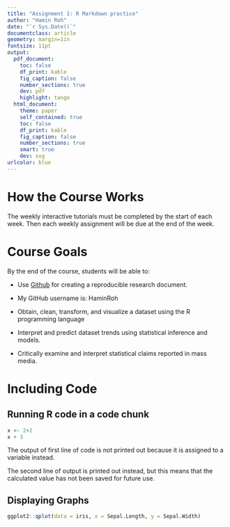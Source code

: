 ```yaml
---
title: "Assignment 1: R Markdown practice"
author: "Hamin Roh"
date: "`r Sys.Date()`"
documentclass: article
geometry: margin=1in
fontsize: 11pt
output:
  pdf_document:
    toc: false
    df_print: kable
    fig_caption: false
    number_sections: true
    dev: pdf
    highlight: tango
  html_document:
    theme: paper
    self_contained: true
    toc: false
    df_print: kable
    fig_caption: false
    number_sections: true
    smart: true
    dev: svg
urlcolor: blue
---
```


<!-- Write your Markdown below this line -->
# How the Course Works

The weekly interactive tutorials must be completed by the start of each week. Then each weekly assignment will be due at the end of the week.

# Course Goals

By the end of the course, students will be able to: 

* Use [Github](https://github.com/) for creating a reproducible research document.

* My GitHub username is: HaminRoh

* Obtain, clean, transform, and visualize a dataset using the R programming language
* Interpret and predict dataset trends using statistical inference and models. 
* Critically examine and interpret statistical claims reported in mass media.

# Including Code

## Running R code in a code chunk
```r
x <- 2+2
x + 3
```
The output of first line of code is not printed out because it is assigned to a variable instead.

The second line of output is printed out instead, but this means that the calculated value has not been saved for future use.

## Displaying Graphs
```r
ggplot2::qplot(data = iris, x = Sepal.Length, y = Sepal.Width)
```


